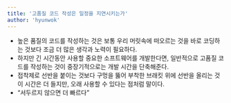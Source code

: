 ```yaml
---
title: '고품질 코드 작성은 일정을 지연시키는가'
author: 'hyunwok'
---
```


- 높은 품질의 코드를 작성하는 것은 보통 우리 머릿속에 떠오르는 것을 바로 코딩하는 것보다 조금 더 많은 생각과 노력이 필요하다.
- 하지만 긴 시간동안 사용할 중요한 소프트웨어를 개발한다면, 일반적으로 고품질 코드를 작성하는 것이 중장기적으로는 개발 시간을 단축해준다.
- 접착제로 선반을 붙이는 것보다 구멍을 뚫어 부착한 브래킷 위에 선반을 올리는 것이 시간은 더 들지만, 오래 사용할 수 있다는 점처럼 말이다.
- “서두르지 않으면 더 빠르다”